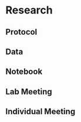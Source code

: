 # Research

## Protocol


## Data


## Notebook


## Lab Meeting


## Individual Meeting
